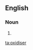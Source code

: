 ==English==

===Noun===
{{en-noun}}

# {{standard spelling of|from=non-Oxford British spelling|oxidizer}}

[[ta:oxidiser]]